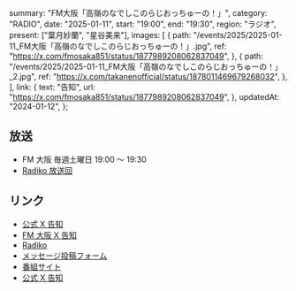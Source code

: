  summary: "FM大阪「高嶺のなでしこのらじおっちゅーの！」",
  category: "RADIO",
  date: "2025-01-11",
  start: "19:00",
  end: "19:30",
  region: "ラジオ",
  present: ["葉月紗蘭", "星谷美来"],
  images: [
    {
      path: "/events/2025/2025-01-11_FM大阪「高嶺のなでしこのらじおっちゅーの！」.jpg",
      ref: "https://x.com/fmosaka851/status/1877989208062837049",
    },
    {
      path: "/events/2025/2025-01-11_FM大阪「高嶺のなでしこのらじおっちゅーの！」_2.jpg",
      ref: "https://x.com/takanenofficial/status/1878011469679268032",
    },
  ],
  link: {
    text: "告知",
    url: "https://x.com/fmosaka851/status/1877989208062837049",
  },
  updatedAt: "2024-01-12",
};

## 放送

- FM 大阪 毎週土曜日 19:00 〜 19:30
- [Radiko 放送回](https://radiko.jp/#!/ts/FMO/20250111190000)

## リンク

- [公式 X 告知](https://x.com/takanenofficial/status/1878011469679268032)
- [FM 大阪 X 告知](https://x.com/fmosaka851/status/1877989208062837049)
- [Radiko](https://radiko.jp/#!/ts/FMO/20250111190000)
- [メッセージ投稿フォーム](https://fmosaka.futureartist.net/enquete/354047)
- [番組サイト](https://www.fmosaka.net/_ct/17722199)
- [公式 X 告知](https://x.com/takanenofficial/status/1836979149044600863)
